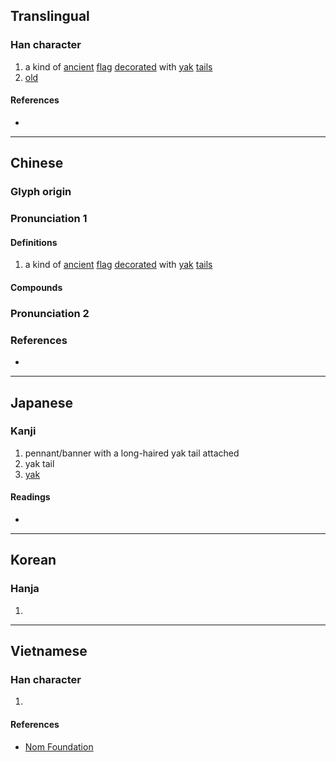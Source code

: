{{character info}}
==Translingual==

===Han character===
{{Han char|rn=70|rad=方|as=06|sn=10|four=08214|canj=YSOHU|ids=⿸𭤨毛}}

# a kind of [[ancient]] [[flag]] [[decorate]]d with [[yak]] [[tail]]s
# [[old]]

====References====
* {{Han ref|kx=0482.180|dkj=13642|dj=0844.120|hdz=32177.060|uh=65C4|ud=26052|bh=D1D1|bd=53713}}

----

==Chinese==
{{zh-forms}}

===Glyph origin===
{{Han etym}}
{{Han compound|㫃|毛|c1=s|c2=p|ls=psc}}

===Pronunciation 1===
{{zh-pron
|m=máo
|c=mou4
|mn=mô͘
|mc=y
|oc=y
|cat=n,a
}}

====Definitions====
{{zh-hanzi}}

# a kind of [[ancient]] [[flag]] [[decorat]]ed with [[yak]] [[tail]]s

====Compounds====
{{zh-der|干旄|旌旄|旄倪|擁旄|旄鉞|旄頭|旄丘|白旄|白旄黃鉞|旄騎|旄牛|節旄|騂旄|羽旄}}

===Pronunciation 2===
{{zh-see|耄|a}}

===References===
* {{R:yue:mfccd}}

----

==Japanese==

===Kanji===
{{ja-kanji|grade=|rs=方06}}

# pennant/banner with a long-haired yak tail attached
# yak tail
# [[yak]]

====Readings====
* {{ja-readings
|goon=もう
|kanon=ぼう
|kun=[[はたかざり]] (hatakazari), [[おいぼれ]] (oibore)}}

----

==Korean==

===Hanja===
{{ko-hanja|hangeul=모|eumhun=|rv=mo|mr=mo|y=mo}}

# {{rfdef|ko|sort=方06}}

----

==Vietnamese==

===Han character===
{{vi-readings|rs=方06|reading=mao}}

# {{rfdef|vi|sort=方06}}

====References====
* [http://nomfoundation.org/common/nom_details.php?codepoint=65c4 Nom Foundation]
